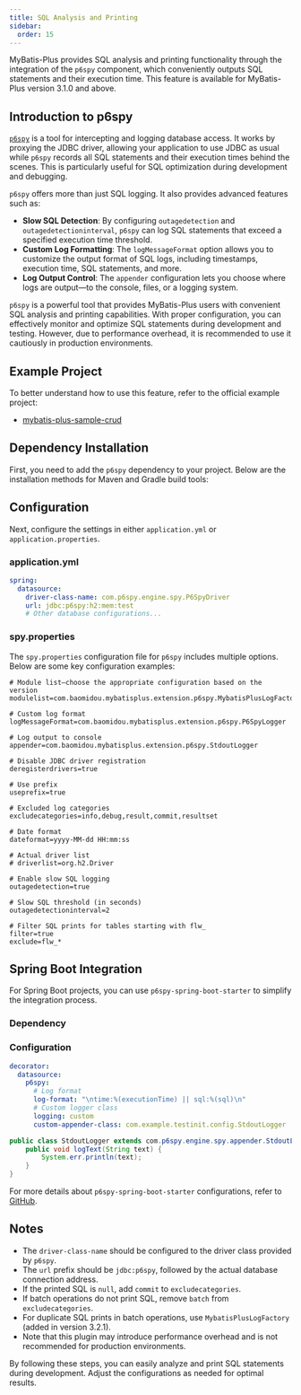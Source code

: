 ```yaml
---
title: SQL Analysis and Printing
sidebar:
  order: 15
---
```



MyBatis-Plus provides SQL analysis and printing functionality through the integration of the `p6spy` component, which conveniently outputs SQL statements and their execution time. This feature is available for MyBatis-Plus version 3.1.0 and above.

## Introduction to p6spy

[`p6spy`](https://github.com/p6spy/p6spy) is a tool for intercepting and logging database access. It works by proxying the JDBC driver, allowing your application to use JDBC as usual while `p6spy` records all SQL statements and their execution times behind the scenes. This is particularly useful for SQL optimization during development and debugging.

`p6spy` offers more than just SQL logging. It also provides advanced features such as:

- **Slow SQL Detection**: By configuring `outagedetection` and `outagedetectioninterval`, `p6spy` can log SQL statements that exceed a specified execution time threshold.
- **Custom Log Formatting**: The `logMessageFormat` option allows you to customize the output format of SQL logs, including timestamps, execution time, SQL statements, and more.
- **Log Output Control**: The `appender` configuration lets you choose where logs are output—to the console, files, or a logging system.

`p6spy` is a powerful tool that provides MyBatis-Plus users with convenient SQL analysis and printing capabilities. With proper configuration, you can effectively monitor and optimize SQL statements during development and testing. However, due to performance overhead, it is recommended to use it cautiously in production environments.

## Example Project

To better understand how to use this feature, refer to the official example project:

- [mybatis-plus-sample-crud](https://gitee.com/baomidou/mybatis-plus-samples/tree/master/mybatis-plus-sample-crud)

## Dependency Installation

First, you need to add the `p6spy` dependency to your project. Below are the installation methods for Maven and Gradle build tools:

<LastedDependency groupId="p6spy" artifactId="p6spy" />

## Configuration

Next, configure the settings in either `application.yml` or `application.properties`.

### application.yml

```yaml
spring:
  datasource:
    driver-class-name: com.p6spy.engine.spy.P6SpyDriver
    url: jdbc:p6spy:h2:mem:test
    # Other database configurations...
```

### spy.properties

The `spy.properties` configuration file for `p6spy` includes multiple options. Below are some key configuration examples:

```properties
# Module list—choose the appropriate configuration based on the version
modulelist=com.baomidou.mybatisplus.extension.p6spy.MybatisPlusLogFactory,com.p6spy.engine.outage.P6OutageFactory

# Custom log format
logMessageFormat=com.baomidou.mybatisplus.extension.p6spy.P6SpyLogger

# Log output to console
appender=com.baomidou.mybatisplus.extension.p6spy.StdoutLogger

# Disable JDBC driver registration
deregisterdrivers=true

# Use prefix
useprefix=true

# Excluded log categories
excludecategories=info,debug,result,commit,resultset

# Date format
dateformat=yyyy-MM-dd HH:mm:ss

# Actual driver list
# driverlist=org.h2.Driver

# Enable slow SQL logging
outagedetection=true

# Slow SQL threshold (in seconds)
outagedetectioninterval=2

# Filter SQL prints for tables starting with flw_
filter=true
exclude=flw_*
```

## Spring Boot Integration

For Spring Boot projects, you can use `p6spy-spring-boot-starter` to simplify the integration process.

### Dependency

<LastedDependency groupId="com.github.gavlyukovskiy" artifactId="p6spy-spring-boot-starter" />

### Configuration

```yaml
decorator:
  datasource:
    p6spy:
      # Log format
      log-format: "\ntime:%(executionTime) || sql:%(sql)\n"
      # Custom logger class
      logging: custom
      custom-appender-class: com.example.testinit.config.StdoutLogger
```

```java
public class StdoutLogger extends com.p6spy.engine.spy.appender.StdoutLogger {
    public void logText(String text) {
        System.err.println(text);
    }
}
```

For more details about `p6spy-spring-boot-starter` configurations, refer to [GitHub](https://github.com/gavlyukovskiy/spring-boot-data-source-decorator).

## Notes

- The `driver-class-name` should be configured to the driver class provided by `p6spy`.
- The `url` prefix should be `jdbc:p6spy`, followed by the actual database connection address.
- If the printed SQL is `null`, add `commit` to `excludecategories`.
- If batch operations do not print SQL, remove `batch` from `excludecategories`.
- For duplicate SQL prints in batch operations, use `MybatisPlusLogFactory` (added in version 3.2.1).
- Note that this plugin may introduce performance overhead and is not recommended for production environments.

By following these steps, you can easily analyze and print SQL statements during development. Adjust the configurations as needed for optimal results.
